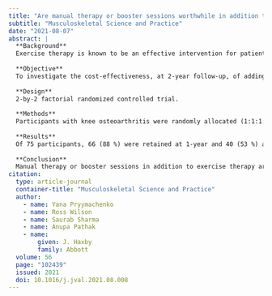 ```yaml
---
title: "Are manual therapy or booster sessions worthwhile in addition to exercise therapy for knee osteoarthritis: Economic evaluation and 2-year follow-up of a randomized controlled trial"
subtitle: "Musculoskeletal Science and Practice"
date: "2021-08-07"
abstract: |
  **Background**
  Exercise therapy is known to be an effective intervention for patients with osteoarthritis, however the evidence is limited as to whether adding manual therapy or booster sessions are cost-effective strategies to extend the duration of benefits.
  
  **Objective**
  To investigate the cost-effectiveness, at 2-year follow-up, of adding manual therapy and/or booster sessions to exercise therapy.
  
  **Design**
  2-by-2 factorial randomized controlled trial.
  
  **Methods**
  Participants with knee osteoarthritis were randomly allocated (1:1:1:1) to: exercise therapy delivered in consecutive sessions within 9 weeks (control group), exercise therapy distributed over 1 year using booster sessions, exercise therapy plus manual therapy delivered within 9 weeks, and exercise therapy plus manual therapy with booster sessions. The primary outcome was incremental cost-effectiveness from health system and societal perspectives interpreted as incremental net monetary benefit (INMB).
  
  **Results**
  Of 75 participants, 66 (88 %) were retained at 1-year and 40 (53 %) at 2-year follow-up. All three interventions were cost-effective from both the health system and societal perspectives (INMBs, at 0.5 × GDP/capita willingness to pay (WTP) threshold: $3278 (95%CI -3244 to 9800) and $3904 (95%CI -2823 to 10,632) respectively for booster sessions; $2941 (95%CI -3686 to 9568) and $2618 (95%CI -4005 to 9241) for manual therapy; $270 (95%CI -6139 to 6679) and $404 (95%CI -6097 to 6905) for manual therapy with booster sessions).
  
  **Conclusion**
  Manual therapy or booster sessions in addition to exercise therapy are cost-effective at 2-year follow-up. The evidence did not support combining both booster sessions and manual therapy in addition to exercise therapy.
citation: 
  type: article-journal
  container-title: "Musculoskeletal Science and Practice"
  author:
    - name: Yana Pryymachenko
    - name: Ross Wilson
    - name: Saurab Sharma
    - name: Anupa Pathak
    - name:
        given: J. Haxby
        family: Abbott
  volume: 56
  page: "102439"
  issued: 2021
  doi: 10.1016/j.jval.2021.08.008
---
```

